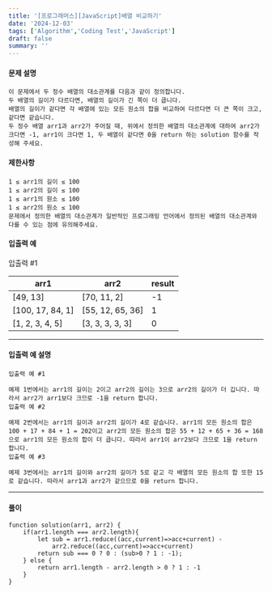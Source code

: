 ```yaml
---
title: '[프로그래머스][JavaScript]배열 비교하기'
date: '2024-12-03'
tags: ['Algorithm','Coding Test','JavaScript']
draft: false
summary: ''
---
```

#### 문제 설명
    이 문제에서 두 정수 배열의 대소관계를 다음과 같이 정의합니다.
    두 배열의 길이가 다르다면, 배열의 길이가 긴 쪽이 더 큽니다.
    배열의 길이가 같다면 각 배열에 있는 모든 원소의 합을 비교하여 다르다면 더 큰 쪽이 크고, 같다면 같습니다.
    두 정수 배열 arr1과 arr2가 주어질 때, 위에서 정의한 배열의 대소관계에 대하여 arr2가 크다면 -1, arr1이 크다면 1, 두 배열이 같다면 0을 return 하는 solution 함수를 작성해 주세요.
#### 제한사항
````
1 ≤ arr1의 길이 ≤ 100
1 ≤ arr2의 길이 ≤ 100
1 ≤ arr1의 원소 ≤ 100
1 ≤ arr2의 원소 ≤ 100
문제에서 정의한 배열의 대소관계가 일반적인 프로그래밍 언어에서 정의된 배열의 대소관계와 다를 수 있는 점에 유의해주세요.
````
#### 입출력 예
입출력 #1

|arr1	|arr2	|result|
|-----|------|--------|
|[49, 13]	|[70, 11, 2]|	-1|
|[100, 17, 84, 1]|	[55, 12, 65, 36]|	1|
|[1, 2, 3, 4, 5]|	[3, 3, 3, 3, 3]	|0|
---
#### 입출력 예 설명
    입출력 예 #1
    
    예제 1번에서는 arr1의 길이는 2이고 arr2의 길이는 3으로 arr2의 길이가 더 깁니다. 따라서 arr2가 arr1보다 크므로 -1을 return 합니다.
    입출력 예 #2
    
    예제 2번에서는 arr1의 길이과 arr2의 길이가 4로 같습니다. arr1의 모든 원소의 합은 100 + 17 + 84 + 1 = 202이고 arr2의 모든 원소의 합은 55 + 12 + 65 + 36 = 168으로 arr1의 모든 원소의 합이 더 큽니다. 따라서 arr1이 arr2보다 크므로 1을 return 합니다.
    입출력 예 #3
    
    예제 3번에서는 arr1의 길이와 arr2의 길이가 5로 같고 각 배열의 모든 원소의 합 또한 15로 같습니다. 따라서 arr1과 arr2가 같으므로 0을 return 합니다.


---
#### 풀이
````
function solution(arr1, arr2) {
    if(arr1.length === arr2.length){
        let sub = arr1.reduce((acc,current)=>acc+current) - 
            arr2.reduce((acc,current)=>acc+current) 
        return sub === 0 ? 0 : (sub>0 ? 1 : -1);
    } else {
        return arr1.length - arr2.length > 0 ? 1 : -1
    }
}
````
